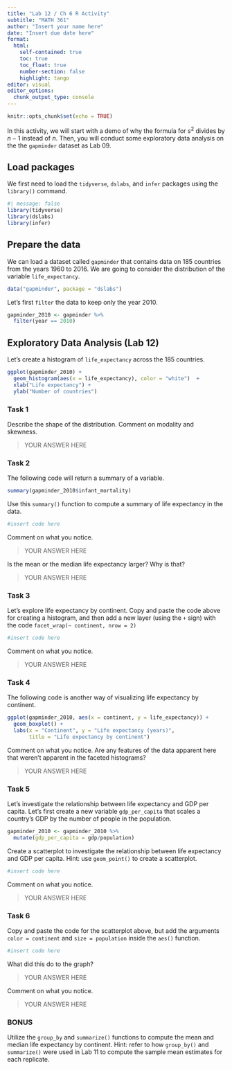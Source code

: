 ```yaml
---
title: "Lab 12 / Ch 6 R Activity"
subtitle: "MATH 361"
author: "Insert your name here"
date: "Insert due date here"
format: 
  html:
    self-contained: true
    toc: true
    toc_float: true
    number-section: false
    highlight: tango
editor: visual
editor_options: 
  chunk_output_type: console
---
```


```r
knitr::opts_chunk$set(echo = TRUE)
```

In this activity, we will start with a demo of why the formula for $s^2$ divides by $n-1$ instead of $n$. Then, you will conduct some exploratory data analysis on the the `gapminder` dataset as Lab 09.

## Load packages

We first need to load the `tidyverse`, `dslabs`, and `infer` packages using the `library()` command.

```r
#| message: false
library(tidyverse)
library(dslabs)
library(infer)
```

## Prepare the data

We can load a dataset called `gapminder` that contains data on 185 countries from the years 1960 to 2016. We are going to consider the distribution of the variable `life_expectancy`.

```r
data("gapminder", package = "dslabs") 
```

Let's first `filter` the data to keep only the year 2010.

```r
gapminder_2010 <- gapminder %>% 
  filter(year == 2010)
```

## Exploratory Data Analysis (Lab 12)

Let's create a histogram of `life_expectancy` across the 185 countries.

```r
ggplot(gapminder_2010) +
  geom_histogram(aes(x = life_expectancy), color = "white")  +
  xlab("Life expectancy") +
  ylab("Number of countries")
```

### Task 1

Describe the shape of the distribution. Comment on modality and skewness.

> YOUR ANSWER HERE

### Task 2

The following code will return a summary of a variable.

```r
summary(gapminder_2010$infant_mortality)
```

Use this `summary()` function to compute a summary of life expectancy in the data.

```r
#insert code here
```

Comment on what you notice.

> YOUR ANSWER HERE

Is the mean or the median life expectancy larger? Why is that?

> YOUR ANSWER HERE

### Task 3

Let's explore life expectancy by continent. Copy and paste the code above for creating a histogram, and then add a new layer (using the `+` sign) with the code `facet_wrap(~ continent, nrow = 2)`

```r
#insert code here
```

Comment on what you notice.

> YOUR ANSWER HERE

### Task 4

The following code is another way of visualizing life expectancy by continent.

```r
ggplot(gapminder_2010, aes(x = continent, y = life_expectancy)) +
  geom_boxplot() +
  labs(x = "Continent", y = "Life expectancy (years)",
       title = "Life expectancy by continent")
```

Comment on what you notice. Are any features of the data apparent here that weren't apparent in the faceted histograms?

> YOUR ANSWER HERE

### Task 5

Let's investigate the relationship between life expectancy and GDP per capita. Let's first create a new variable `gdp_per_capita` that scales a country's GDP by the number of people in the population.

```r
gapminder_2010 <- gapminder_2010 %>% 
  mutate(gdp_per_capita = gdp/population)
```

Create a scatterplot to investigate the relationship between life expectancy and GDP per capita. Hint: use `geom_point()` to create a scatterplot.

```r
#insert code here
```

Comment on what you notice.

> YOUR ANSWER HERE

### Task 6

Copy and paste the code for the scatterplot above, but add the arguments `color = continent` and `size = population` inside the `aes()` function.

```r
#insert code here
```

What did this do to the graph?

> YOUR ANSWER HERE

Comment on what you notice.

> YOUR ANSWER HERE

### BONUS

Utilize the `group_by` and `summarize()` functions to compute the mean and median life expectancy by continent. Hint: refer to how `group_by()` and `summarize()` were used in Lab 11 to compute the sample mean estimates for each replicate.

```r

```
